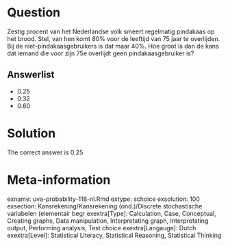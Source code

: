 Question
========

Zestig procent van het Nederlandse volk smeert regelmatig pindakaas op het brood. Stel, van hen komt 80% voor de leeftijd van 75 jaar te overlijden. Bij de niet-pindakaasgebruikers is dat maar 40%. Hoe groot is dan de kans dat iemand die voor zijn 75e overlijdt geen pindakaasgebruiker is? 

Answerlist
----------
* 0.25
* 0.32
* 0.60

Solution
========

The correct answer is  0.25 

Meta-information
================
exname: uva-probability-118-nl.Rmd 
extype: schoice 
exsolution: 100 
exsection: Kansrekening/Kansrekening (ond.)/Discrete stochastische variabelen (elementair begr
exextra[Type]: Calculation, Case, Conceptual, Creating graphs, Data manipulation, Interpretating graph, Interpretating output, Performing analysis, Test choice 
exextra[Langauge]: Dutch 
exextra[Level]: Statistical Literacy, Statistical Reasoning, Statistical Thinking 
